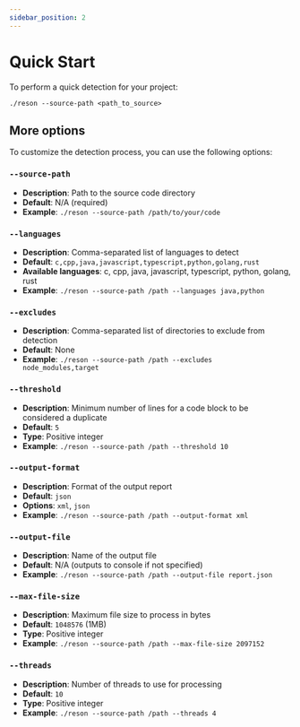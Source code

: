 ```yaml
---
sidebar_position: 2
---
```


# Quick Start

To perform a quick detection for your project:

```shell
./reson --source-path <path_to_source>
```

## More options

To customize the detection process, you can use the following options:

### `--source-path`
- **Description**: Path to the source code directory
- **Default**: N/A (required)
- **Example**: `./reson --source-path /path/to/your/code`

### `--languages`
- **Description**: Comma-separated list of languages to detect
- **Default**: `c,cpp,java,javascript,typescript,python,golang,rust`
- **Available languages**: c, cpp, java, javascript, typescript, python, golang, rust
- **Example**: `./reson --source-path /path --languages java,python`

### `--excludes`
- **Description**: Comma-separated list of directories to exclude from detection
- **Default**: None
- **Example**: `./reson --source-path /path --excludes node_modules,target`

### `--threshold`
- **Description**: Minimum number of lines for a code block to be considered a duplicate
- **Default**: `5`
- **Type**: Positive integer
- **Example**: `./reson --source-path /path --threshold 10`

### `--output-format`
- **Description**: Format of the output report
- **Default**: `json`
- **Options**: `xml`, `json`
- **Example**: `./reson --source-path /path --output-format xml`

### `--output-file`
- **Description**: Name of the output file
- **Default**: N/A (outputs to console if not specified)
- **Example**: `./reson --source-path /path --output-file report.json`

### `--max-file-size`
- **Description**: Maximum file size to process in bytes
- **Default**: `1048576` (1MB)
- **Type**: Positive integer
- **Example**: `./reson --source-path /path --max-file-size 2097152`

### `--threads`
- **Description**: Number of threads to use for processing
- **Default**: `10`
- **Type**: Positive integer
- **Example**: `./reson --source-path /path --threads 4`
